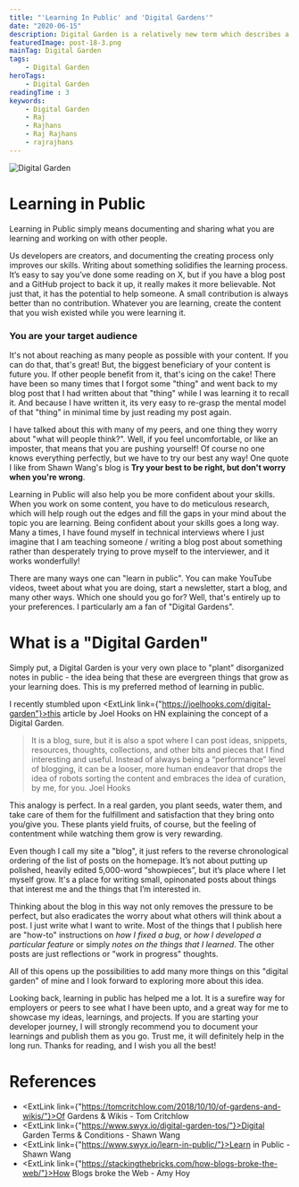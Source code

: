 ```yaml
---
title: "'Learning In Public' and 'Digital Gardens'"
date: "2020-06-15"
description: Digital Garden is a relatively new term which describes a different standpoint on what a blog is. Instead of posting finished and polished pieces, Digital Garden is about focusing more on the process behind it, a relaxed, more "human" endeavour.
featuredImage: post-18-3.png
mainTag: Digital Garden
tags:
    - Digital Garden
heroTags:
    - Digital Garden
readingTime : 3
keywords:
    - Digital Garden
    - Raj
    - Rajhans
    - Raj Rajhans
    - rajrajhans
---
```

<ImageWrapper width="450px">

![Digital Garden](post-18-10.png)

</ImageWrapper>

# Learning in Public

Learning in Public simply means documenting and sharing what you are learning and working on with other people.

Us developers are creators, and documenting the creating process only improves our skills. Writing about something solidifies the learning process. It’s easy to say you’ve done some reading on X, but if you have a blog post and a GitHub project to back it up, it really makes it more believable. Not just that, it has the potential to help someone. A small contribution is always better than no contribution. Whatever you are learning, create the content that you wish existed while you were learning it.

### You are your target audience

It's not about reaching as many people as possible with your content. If you can do that, that's great! But, the biggest beneficiary of your content is future you. If other people benefit from it, that's icing on the cake! There have been so many times that I forgot some "thing" and went back to my blog post that I had written about that "thing" while I was learning it to recall it. And because I have written it, its very easy to re-grasp the mental model of that "thing" in minimal time by just reading my post again.

I have talked about this with many of my peers, and one thing they worry about "what will people think?". Well, if you feel uncomfortable, or like an imposter, that means that you are pushing yourself! Of course no one knows everything perfectly, but we have to try our best any way! One quote I like from Shawn Wang's blog is <strong>Try your best to be right, but don't worry when you're wrong</strong>.

Learning in Public will also help you be more confident about your skills. When you work on some content, you have to do meticulous research, which will help rough out the edges and fill the gaps in your mind about the topic you are learning. Being confident about your skills goes a long way. Many a times, I have found myself in technical interviews where I just imagine that I am teaching someone / writing a blog post about something rather than desperately trying to prove myself to the interviewer, and it works wonderfully!

There are many ways one can "learn in public". You can make YouTube videos, tweet about what you are doing, start a newsletter, start a blog, and many other ways. Which one should you go for? Well, that's entirely up to your preferences. I particularly am a fan of  "Digital Gardens".

# What is a "Digital Garden"

Simply put, a Digital Garden is your very own place to "plant" disorganized notes in public - the idea being that these are evergreen things that grow as your learning does. This is my preferred method of learning in public.

I recently stumbled upon <ExtLink link={"https://joelhooks.com/digital-garden"}>this article by Joel Hooks</ExtLink> on HN explaining the concept of a Digital Garden.

> It is a blog, sure, but it is also a spot where I can post ideas, snippets, resources, thoughts, collections, and other bits and pieces that I find interesting and useful. Instead of always being a “performance” level of blogging, it can be a looser, more human endeavor that drops the idea of robots sorting the content and embraces the idea of curation, by me, for you.
> <span>Joel Hooks</span>

This analogy is perfect. In a real garden, you plant seeds, water them, and take care of them for the fulfillment and satisfaction that they bring onto you/give you. These plants yield fruits, of course, but the feeling of contentment while watching them grow is very rewarding.

Even though I call my site a "blog", it just refers to the reverse chronological ordering of the list of posts on the homepage. It’s not about putting up polished, heavily edited 5,000-word “showpieces”, but it’s place where I let myself grow. It's a place for writing small, opinonated posts about things that interest me and the things that I’m interested in.

Thinking about the blog in this way not only removes the pressure to be perfect, but also eradicates the worry about what others will think about a post. I just write what I want to write. Most of the things that I publish here are "how-to" instructions on <i>how I fixed a bug</i>, or <i>how I developed a particular feature</i> or simply <i>notes on the things that I learned</i>. The other posts are just reflections or "work in progress" thoughts.

All of this opens up the possibilities to add many more things on this "digital garden" of mine and I look forward to exploring more about this idea.

Looking back, learning in public has helped me a lot. It is a surefire way for employers or peers to see what I have been upto, and a great way for me to showcase my ideas, learnings, and projects. If you are starting your developer journey, I will strongly recommend you to document your learnings and publish them as you go. Trust me, it will definitely help in the long run. Thanks for reading, and I wish you all the best!

# References

- <ExtLink link={"https://tomcritchlow.com/2018/10/10/of-gardens-and-wikis/"}>Of Gardens & Wikis - Tom Critchlow</ExtLink>
- <ExtLink link={"https://www.swyx.io/digital-garden-tos/"}>Digital Garden Terms & Conditions - Shawn Wang</ExtLink>
- <ExtLink link={"https://www.swyx.io/learn-in-public/"}>Learn in Public - Shawn Wang</ExtLink>
- <ExtLink link={"https://stackingthebricks.com/how-blogs-broke-the-web/"}>How Blogs broke the Web - Amy Hoy</ExtLink>
